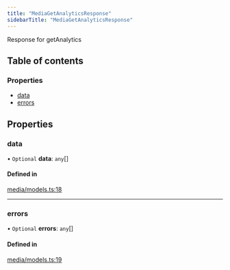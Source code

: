 ```yaml
---
title: "MediaGetAnalyticsResponse"
sidebarTitle: "MediaGetAnalyticsResponse"
---
```


Response for getAnalytics

## Table of contents

### Properties

- [data](/xdks/typescript/reference/interfaces/MediaGetAnalyticsResponse#data)
- [errors](/xdks/typescript/reference/interfaces/MediaGetAnalyticsResponse#errors)

## Properties

### data

• `Optional` **data**: `any`[]

#### Defined in

[media/models.ts:18](https://github.com/xdevplatform/xdk/blob/298ca9350d035e40e7c8ee0753c50052819a41e2/xdk/typescript/src/media/models.ts#L18)

___

### errors

• `Optional` **errors**: `any`[]

#### Defined in

[media/models.ts:19](https://github.com/xdevplatform/xdk/blob/298ca9350d035e40e7c8ee0753c50052819a41e2/xdk/typescript/src/media/models.ts#L19)
